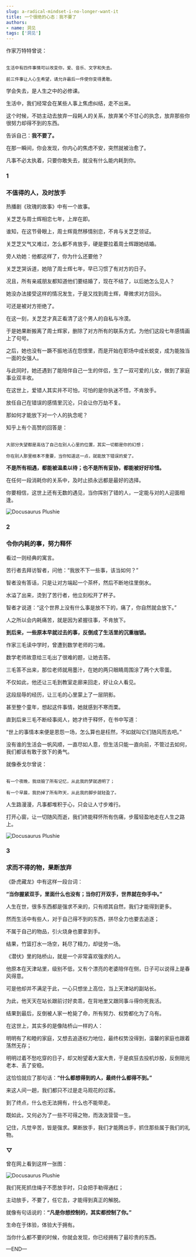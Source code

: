 ```yaml
---
slug: a-radical-mindset-i-no-longer-want-it
title: 一个很绝的心态：我不要了
authors:
- name: 洞见
tags: ['洞见']
---
```




作家万特特曾说：

```

生活中有四件事情可以改变你，爱、音乐、文字和失去。

前三件事让人心生希望，请允许最后一件使你变得勇敢。

```

学会失去，是人生之中的必修课。

生活中，我们经常会在某些人事上焦虑纠结，走不出来。

这个时候，不妨主动去放弃一段耗人的关系，放弃某个不甘心的执念，放弃那些你很努力却得不到的东西。

告诉自己：**我不要了。**

在那一瞬间，你会发现，你内心的焦虑不安，突然就被治愈了。

凡事不必太执着，只要你敢失去，就没有什么能内耗到你。


<div style={{textAlign: 'center', color: '#FF8C00'}}>  
  <h3>1</h3>
  <h3>不值得的人，及时放手</h3>
</div>



热播剧《玫瑰的故事》中有一个故事。

关芝芝与周士辉相恋七年，上岸在即。

谁知，在这节骨眼上，周士辉竟然移情别恋，不肯与关芝芝领证。

关芝芝又气又难过，怎么都不肯放手，硬是要拉着周士辉跟她结婚。

旁人劝她：他都这样了，你为什么还要他？

关芝芝哭诉道，她陪了周士辉七年，早已习惯了有对方的日子。

况且，所有亲戚朋友都知道他们要结婚了，现在不结了，以后她怎么见人？

她没办法接受这样的情况发生，于是又找到周士辉，卑微求对方回头。

可还是被对方拒绝了。

在这一刻，关芝芝才真正看清了这个男人的自私与冷漠。

于是她果断搬离了周士辉家，删除了对方所有的联系方式，为他们这段七年感情画上了句号。

之后，她也没有一蹶不振地活在怨恨里，而是开始在职场中成长蜕变，成为能独当一面的女强人。

与此同时，她还遇到了能陪伴自己一生的伴侣，生了一双可爱的儿女，做到了家庭事业双丰收。

在这世上，爱错人其实并不可怕，可怕的是你执迷不悟，不肯放手。

放任自己在错误的感情里沉沦，只会让你万劫不复。

那如何才能放下对一个人的执念呢？

知乎上有个高赞的回答是：

```

大部分失望都是高估了自己在别人心里的位置，其实一切都是你的幻想；

你在别人那里根本不重要，当你知道这一点，就能放下错误的爱了。

```

**不是所有相遇，都能被温柔以待；也不是所有妥协，都能被好好珍惜。**

在任何一段消耗你的关系中，及时止损永远都是最好的选择。

你要相信，这世上还有无数的遇见，当你挥别了错的人，一定能与对的人迎面相逢。



![Docusaurus Plushie](./1.jpeg)

<div style={{textAlign: 'center', color: '#FF8C00'}}>  
  <h3>2</h3>
  <h3>令你内耗的事，努力释怀</h3>
</div>



看过一则经典的寓言。

苦行者去拜访智者，问他：“我放不下一些事，该当如何？”

智者没有答话，只是让对方端起一个茶杯，然后不断地往里倒水。

水溢了出来，烫到了苦行者，他立刻松开了杯子。

智者才说道：“这个世界上没有什么事是放不下的，痛了，你自然就会放下。”

人之所以会内耗痛苦，就是因为紧握往事，不肯放下。

**到后来，一些原本早就过去的事，反倒成了生活里的沉重枷锁。**

作家三毛读中学时，曾遭到数学老师的刁难。

数学老师故意给三毛出了很难的题，让她去答。

三毛答不出来，那位老师就用墨汁，在她的两只眼睛周围涂了两个大零蛋。

不仅如此，他还让三毛到教室走廊来回走，好让众人看见。

这段屈辱的经历，让三毛的心里蒙上了一层阴影。

甚至整个童年，想起这件事情，她就感到不寒而栗。

直到后来三毛不断经事阅人，她才终于释怀，在书中写道：

“世上的事情本来便是恩怨一场，怎么算也是枉然，不如就叫它们随风而去吧。”

没有谁的生活会一帆风顺，一直尽如人意，但生活只能一直向前，不管过去如何，我们都该有敢于放下的勇气。

就像泰戈尔曾说：

```

有一个夜晚，我烧毁了所有记忆，从此我的梦就透明了；

有一个早晨，我扔掉了所有昨天，从此我的脚步就轻盈了。

```

人生路漫漫，凡事都堆积于心，只会让人寸步难行。

打开心窗，让一切随风而逝，我们终能释怀所有伤痛，步履轻盈地走在人生之路上。



![Docusaurus Plushie](./2.jpeg)

<div style={{textAlign: 'center', color: '#FF8C00'}}>  
  <h3>3</h3>
  <h3>求而不得的物，果断放弃</h3>
</div>



《卧虎藏龙》中有这样一段台词：

**“当你握紧双手，里面什么也没有；当你打开双手，世界就在你手中。”**

人生在世，很多东西都是强求不来的，只有顺其自然，我们才能得到更多。

然而生活中有些人，对于自己得不到的东西，拼尽全力也要去追逐；

不属于自己的物品，引火烧身也要拿到手。

结果，竹篮打水一场空，耗尽了精力，却徒劳一场。

《潜伏》里的陆桥山，就是一个非常喜欢强求的人。

他原本在天津站里，级别不低，又有个漂亮的老婆陪伴在侧，日子可以说得上是春风得意。

可是他却并不满足于此，一心只想坐上高位，当上天津站的副站长。

为此，他天天在站长跟前讨好卖乖，在背地里又跟同事斗得你死我活。

结果到最后，反倒被人家一枪毙了命，所有努力、权势都化为了乌有。

在这世上，其实多的是像陆桥山一样的人：

明明有了和睦的家庭，又想去追逐权力地位，最终权势没得到，温馨的家庭也跟着荡然无存；

明明过着不愁吃穿的日子，却又盼望着大富大贵，于是疯狂去投机炒股，反倒赔光老本、丢了安稳。

这恰恰就应了那句话：**“什么都想得到的人，最终什么都得不到。”**

来这人间一趟，我们都只不过是走马观花的过客。

到了终点，什么也无法拥有，什么也不能带走。

既如此，又何必为了一些不可得之物，而汲汲营营一生。

记住，凡觉辛苦，皆是强求。果断放手，我们才能腾出手，抓住那些属于我们的礼物。



<div style={{textAlign: 'center', color: '#FF8C00'}}>  
  <h3>▽</h3>
</div>



曾在网上看到这样一张图：


![Docusaurus Plushie](./3.jpeg)



我们死死抓住绳子不愿放手时，只会把手勒得通红；

主动放手，不要了，任它去，才能得到真正的解脱。

就像有句话说的：**“凡是你想控制的，其实都控制了你。”**

生命在于体验，体验大于拥有。

当你什么都不要的时候，你就会发现，你已经拥有了最珍贵的东西。




—END—








